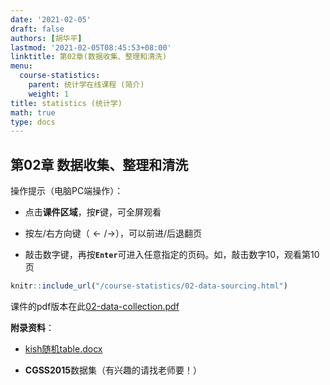 ```yaml
---
date: '2021-02-05'
draft: false
authors: [胡华平]
lastmod: '2021-02-05T08:45:53+08:00'
linktitle: 第02章(数据收集、整理和清洗)
menu:
  course-statistics:
    parent: 统计学在线课程 (简介)
    weight: 1
title: statistics (统计学)
math: true
type: docs
---
```


## 第02章 数据收集、整理和清洗

操作提示（电脑PC端操作）：

- 点击**课件区域**，按**`F`**键，可全屏观看

- 按左/右方向键（$\leftarrow/\rightarrow$），可以前进/后退翻页

- 敲击数字键，再按**`Enter`**可进入任意指定的页码。如，敲击数字10，观看第10页


```r
knitr::include_url("/course-statistics/02-data-sourcing.html")
```

课件的pdf版本在此[02-data-collection.pdf](/course-statistics/material/02-02-data-sourcing-2019.9.29.pdf)

**附录资料**：

- [kish随机table.docx](/course-statistics/material/Kish-Tables.docx)

- **CGSS2015**数据集（有兴趣的请找老师要！）